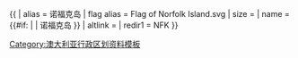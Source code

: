 {{ {{{1<noinclude>|country showdata</noinclude>}}}
| alias = 诺福克岛
| flag alias = Flag of Norfolk Island.svg
| size = {{{size|}}}
| name = {{#if: {{{name|}}} | {{{name|}}} | 诺福克岛 }}
| altlink = {{{altlink|}}}
<noinclude>
| redir1 = NFK
</noinclude>
}}<noinclude>
[[Category:澳大利亚行政区划资料模板]]
</noinclude>